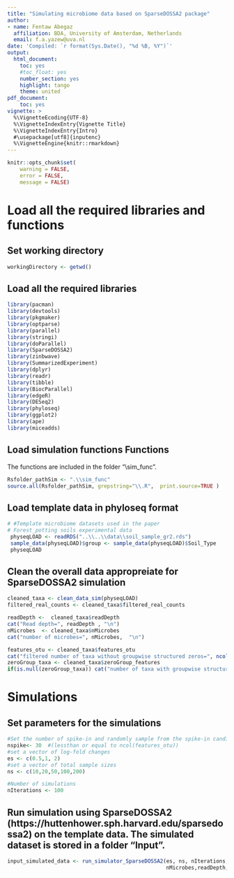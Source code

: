 ```yaml
---
title: "Simulating microbiome data based on SparseDOSSA2 package"
author: 
- name: Fentaw Abegaz
  affiliation: BDA, University of Amsterdam, Netherlands
  email: f.a.yazew@uva.nl
date: 'Compiled: `r format(Sys.Date(), "%d %B, %Y")`'
output: 
  html_document:  
    toc: yes
    #toc_float: yes
    number_section: yes
    highlight: tango
    theme: united
pdf_document:
    toc: yes
vignette: >
  %\VignetteEcoding{UTF-8}
  %\VignetteIndexEntry{Vignette Title}
  %\VignetteIndexEntry{Intro}
  #\usepackage[utf8]{inputenc}
  %\VignetteEngine{knitr::rmarkdown}
---
```


```r
knitr::opts_chunk$set(
    warning = FALSE, 
    error = FALSE, 
    message = FALSE)
```
# Load all the required libraries and functions

## Set working directory

```r

workingDirectory <- getwd()
```


## Load all the required libraries
```r
library(pacman)
library(devtools)
library(pkgmaker)
library(optparse)
library(parallel)
library(stringi)
library(doParallel)
library(SparseDOSSA2)
library(zinbwave)
library(SummarizedExperiment)
library(dplyr)
library(readr)
library(tibble)
library(BiocParallel)
library(edgeR)
library(DESeq2)
library(phyloseq)
library(ggplot2)
library(ape)
library(miceadds)
```

## Load simulation functions Functions
The functions are included in the folder "\\sim_func".

```r
Rsfolder_pathSim <- ".\\sim_func"
source.all(Rsfolder_pathSim, grepstring="\\.R",  print.source=TRUE )

```
## Load template data in phyloseq format

```r
# #Template microbiome datasets used in the paper
# Forest_potting soils experimental data 
 physeqLOAD <- readRDS("..\\..\\data\\soil_sample_gr2.rds")
 sample_data(physeqLOAD)$group <- sample_data(physeqLOAD)$Soil_Type
 physeqLOAD

```

## Clean the overall data appropreiate for SparseDOSSA2 simulation

```r
cleaned_taxa <- clean_data_sim(physeqLOAD)
filtered_real_counts <- cleaned_taxa$filtered_real_counts

readDepth <-  cleaned_taxa$readDepth
cat("Read depth=", readDepth , "\n") 
nMicrobes  <- cleaned_taxa$nMicrobes
cat("number of microbes=", nMicrobes,  "\n")

features_otu <- cleaned_taxa$features_otu
cat("filtered number of taxa without groupwise structured zeros=", ncol(features_otu), "\n") 
zeroGroup_taxa <- cleaned_taxa$zeroGroup_features
if(is.null(zeroGroup_taxa)) cat("number of taxa with groupwise structured zeros excluded from the simulation studies=", 0,  "\n") else cat("number of taxa with groupwise structured zeros excluded from comparing differential abundance methods =", ncol(zeroGroup_taxa),  "\n") 
```
# Simulations

## Set parameters for the simulations
```r
#Set the number of spike-in and randomly sample from the spike-in candidates
nspike<- 30  #(lessthan or equal to ncol(features_otu))
#set a vector of log-fold changes
es <- c(0.5,1, 2)
#set a vector of total sample sizes
ns <- c(10,20,50,100,200)

#Number of simulations
nIterations <- 100
```


## Run simulation using SparseDOSSA2 (https://huttenhower.sph.harvard.edu/sparsedossa2) on the template data. The simulated dataset is stored in a folder "Input".
```r
input_simulated_data <- run_simulator_SparseDOSSA2(es, ns, nIterations, workingDirectory,
                                                   nMicrobes,readDepth,filtered_real_counts)

```
